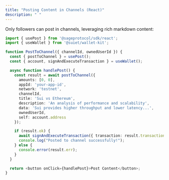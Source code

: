 ```yaml
---
title: "Posting Content in Channels (React)"
description: " "
---
```


Only followers can post in channels, leveraging rich markdown content:

```typescript
import { usePost } from '@sageprotocol/sdk/react';
import { useWallet } from '@suiet/wallet-kit';

function PostToChannel({ channelId, ownedUserId }) {
  const { postToChannel } = usePost();
  const { account, signAndExecuteTransaction } = useWallet();

  async function handlePost() {
    const result = await postToChannel({
      amounts: [0, 0],
      appId: 'your-app-id',
      network: 'testnet',
      channelId,
      title: 'Sui vs Ethereum',
      description: 'An analysis of performance and scalability',
      data: 'Sui provides higher throughput and lower latency...',
      ownedUserId,
      self: account.address
    });

    if (result.ok) {
      await signAndExecuteTransaction({ transaction: result.transaction });
      console.log("Posted to channel successfully!");
    } else {
      console.error(result.err);
    }
  }

  return <button onClick={handlePost}>Post Content</button>;
}
```